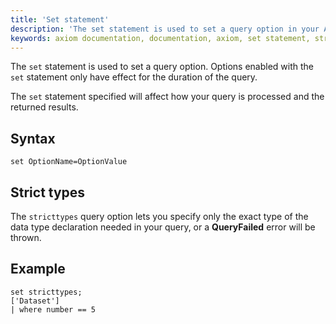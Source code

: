 ```yaml
---
title: 'Set statement'
description: 'The set statement is used to set a query option in your APL query.'
keywords: axiom documentation, documentation, axiom, set statement, strict types
---
```


The `set` statement is used to set a query option.  Options enabled with the `set` statement only have effect for the duration of the query.

The `set` statement specified will affect how your query is processed and the returned results.

## Syntax 

```kusto
set OptionName=OptionValue
```

## Strict types

The `stricttypes` query option lets you specify only the exact type of the data type declaration needed in your query, or a **QueryFailed** error will be thrown.

## Example 

```kusto
set stricttypes; 
['Dataset'] 
| where number == 5
```